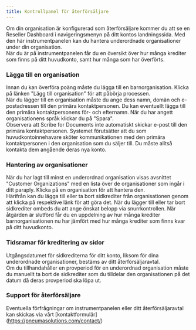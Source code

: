 ```yaml
---
title: Kontrollpanel för återförsäljare
---
```



Om din organisation är konfigurerad som återförsäljare kommer du att se en Reseller Dashboard i navigeringsmenyn på ditt kontos landningssida. Med den här instrumentpanelen kan du hantera underordnade organisationer under din organisation.  
När du är på instrumentpanelen får du en översikt över hur många krediter som finns på ditt huvudkonto, samt hur många som har överförts.

### Lägga till en organisation

Innan du kan överföra poäng måste du lägga till en barnorganisation. Klicka på länken "Lägg till organisation" för att påbörja processen.  
När du lägger till en organisation måste du ange dess namn, domän och e-postadressen till den primära kontaktpersonen. Du kan eventuellt lägga till den primära kontaktpersonens för- och efternamn. När du har angett organisationens språk klickar du på "Spara".  
Observera att Scribe for Documents inte automatiskt skickar e-post till den primära kontaktpersonen. Systemet förutsätter att du som huvudkontoinnehavare sköter kommunikationen med den primära kontaktpersonen i den organisation som du säljer till. Du måste alltså kontakta dem angående deras nya konto.

### Hantering av organisationer

När du har lagt till minst en underordnad organisation visas avsnittet "Customer Organizations" med en lista över de organisationer som ingår i ditt paraply. Klicka på en organisation för att hantera den.   
Härifrån kan du lägga till eller ta bort sidkrediter från organisationen genom att klicka på respektive länk för att göra det. När du lägger till eller tar bort sidkrediter ombeds du att ange önskat belopp via snurrkontrollen. När åtgärden är slutförd får du en uppdelning av hur många krediter barnorganisationen nu har jämfört med hur många krediter som finns kvar på ditt huvudkonto.  

### Tidsramar för kreditering av sidor

Utgångsdatumet för sidkrediterna för ditt konto, liksom för dina underordnade organisationer, bestäms av ditt återförsäljaravtal.  
Om du tillhandahåller en provperiod för en underordnad organisation måste du manuellt ta bort de sidkrediter som du tilldelar den organisationen på det datum då deras provperiod ska löpa ut.

### Support för återförsäljare

Eventuella förfrågningar om instrumentpanelen eller ditt återförsäljaravtal kan skickas via vårt [kontaktformulär] (https://pneumasolutions.com/contact/)